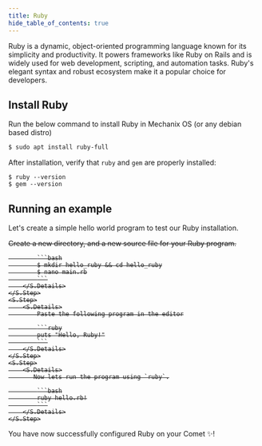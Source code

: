 ```yaml
---
title: Ruby
hide_table_of_contents: true
---
```



Ruby is a dynamic, object-oriented programming language known for its simplicity and productivity. It powers frameworks like Ruby on Rails and is widely used for web development, scripting, and automation tasks. Ruby's elegant syntax and robust ecosystem make it a popular choice for developers.

## Install Ruby

Run the below command to install Ruby in Mechanix OS (or any debian based distro)

```bash
$ sudo apt install ruby-full
```

After installation, verify that `ruby` and `gem` are properly installed:

```
$ ruby --version
$ gem --version
```

## Running an example
Let's create a simple hello world program to test our Ruby installation.

<S>
    <S.Step>
        <S.Details>
            Create a new directory, and a new source file for your Ruby program.

            ```bash
            $ mkdir hello_ruby && cd hello_ruby
            $ nano main.rb
            ```
        </S.Details>
    </S.Step>
    <S.Step>
        <S.Details>
            Paste the following program in the editor

            ```ruby
            puts "Hello, Ruby!"
            ```
        </S.Details>
    </S.Step>
    <S.Step>
        <S.Details>
           Now lets run the program using `ruby`.

            ```bash
            ruby hello.rb!
            ```
        </S.Details>
    </S.Step>
</S>

You have now successfully configured Ruby on your Comet ✨!
